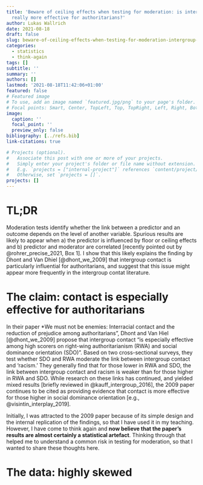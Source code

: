 ```yaml
---
title: 'Beware of ceiling effects when testing for moderation: is intergroup contact
  really more effective for authoritarians?'
author: Lukas Wallrich
date: 2021-08-18
draft: false
slug: beware-of-ceiling-effects-when-testing-for-moderation-intergroup-contact
categories: 
  - statistics
  - think-again
tags: []
subtitle: ''
summary: ''
authors: []
lastmod: '2021-08-18T11:42:06+01:00'
featured: false
# Featured image
# To use, add an image named `featured.jpg/png` to your page's folder.
# Focal points: Smart, Center, TopLeft, Top, TopRight, Left, Right, BottomLeft, Bottom, BottomRight.
image:
  caption: ''
  focal_point: ''
  preview_only: false
bibliography: [../refs.bib]
link-citations: true

# Projects (optional).
#   Associate this post with one or more of your projects.
#   Simply enter your project's folder or file name without extension.
#   E.g. `projects = ["internal-project"]` references `content/project/deep-learning/index.md`.
#   Otherwise, set `projects = []`.
projects: []
---
```


# TL;DR

Moderation tests identify whether the link between a predictor and an outcome depends on the level of another variable. Spurious results are likely to appear when a) the predictor is influenced by floor or ceiling effects and b) predictor and moderator are correlated [recently pointed out by @rohrer_precise_2021, Box 1]. I show that this likely explains the finding by Dhont and Van Dhiel [@dhont_we_2009] that intergroup contact is particularly influential for authoritarians, and suggest that this issue might appear more frequently in the intergroup contat literature.

# The claim: contact is especially effective for authoritarians

In their paper *We must not be enemies: Interracial contact and the reduction of prejudice among authoritarians", Dhont and Van Hiel [@dhont_we_2009] propose that intergroup contact "is especially effective among high scorers on right-wing authoritarianism (RWA) and social dominance orientation (SDO)". Based on two cross-sectional surveys, they test whether SDO and RWA moderate the link between intergroup contact and 'racism.' They generally find that for those lower in RWA and SDO, the link between intergroup contact and racism is weaker than for those higher in RWA and SDO. While research on these links has continued, and yielded mixed results [briefly reviewed in @kauff_intergroup_2016], the 2009 paper continues to be cited as providing evidence that contact is more effective for those higher in social dominance orientation [e.g., @visintin_interplay_2019].

Initially, I was attracted to the 2009 paper because of its simple design and the internal replication of the findings, so that I have used it in my teaching. However, I have come to think again and **now believe that the paper's results are almost certainly a statistical artefact**. Thinking through that helped me to understand a common risk in testing for moderation, so that I wanted to share these thoughts here.

# The data: highly skewed







